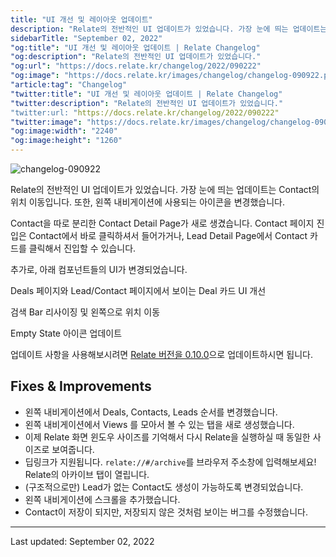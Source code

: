 ```yaml
---
title: "UI 개선 및 레이아웃 업데이트"
description: "Relate의 전반적인 UI 업데이트가 있었습니다. 가장 눈에 띄는 업데이트는 Contact의 위치 이동입니다. 또한, 왼쪽 내비게이션에 사용되는 아이콘을 변경했습니다."
sidebarTitle: "September 02, 2022"
"og:title": "UI 개선 및 레이아웃 업데이트 | Relate Changelog"
"og:description": "Relate의 전반적인 UI 업데이트가 있었습니다."
"og:url": "https://docs.relate.kr/changelog/2022/090222"
"og:image": "https://docs.relate.kr/images/changelog/changelog-090922.png"
"article:tag": "Changelog"
"twitter:title": "UI 개선 및 레이아웃 업데이트 | Relate Changelog"
"twitter:description": "Relate의 전반적인 UI 업데이트가 있었습니다."
"twitter:url: "https://docs.relate.kr/changelog/2022/090222"
"twitter:image": "https://docs.relate.kr/images/changelog/changelog-090922.png"
"og:image:width": "2240"
"og:image:height": "1260"
---
```


![changelog-090922](/images/changelog/changelog-090922.png)

Relate의 전반적인 UI 업데이트가 있었습니다. 가장 눈에 띄는 업데이트는 Contact의 위치 이동입니다. 또한, 왼쪽 내비게이션에 사용되는 아이콘을 변경했습니다.

Contact을 따로 분리한 Contact Detail Page가 새로 생겼습니다. Contact 페이지 진입은 Contact에서 바로 클릭하셔서 들어가거나, Lead Detail Page에서 Contact 카드를 클릭해서 진입할 수 있습니다.

추가로, 아래 컴포넌트들의 UI가 변경되었습니다.

Deals 페이지와 Lead/Contact 페이지에서 보이는 Deal 카드 UI 개선

검색 Bar 리사이징 및 왼쪽으로 위치 이동

Empty State 아이콘 업데이트

업데이트 사항을 사용해보시려면 [Relate 버전을 0.10.0](https://app.relate.so/downloads)으로 업데이트하시면 됩니다.

## Fixes & Improvements
- 왼쪽 내비게이션에서 Deals, Contacts, Leads 순서를 변경했습니다.
- 왼쪽 내비게이션에서 Views 를 모아서 볼 수 있는 탭을 새로 생성했습니다.
- 이제 Relate 화면 윈도우 사이즈를 기억해서 다시 Relate을 실행하실 때 동일한 사이즈로 보여줍니다.
- 딥링크가 지원됩니다. `relate://#/archive`를 브라우저 주소창에 입력해보세요! Relate의 아카이브 탭이 열립니다.
- (구조적으로만) Lead가 없는 Contact도 생성이 가능하도록 변경되었습니다.
- 왼쪽 내비게이션에 스크롤을 추가했습니다.
- Contact이 저장이 되지만, 저장되지 않은 것처럼 보이는 버그를 수정했습니다.

---

Last updated: September 02, 2022